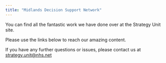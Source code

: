 ```yaml
---
title: "Midlands Decision Support Network"
---
```


You can find all the fantastic work we have done over at the Strategy Unit site.

Please use the links below to reach our amazing content.

If you have any further questions or issues, please contact us at [strategy.unit@nhs.net](mailto:strategy.unit@nhs.net)


